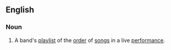==English==
{{wikipedia}}
===Noun===
{{en-noun|sg=[[set]] [[list]]}}

# {{music}} A band's [[playlist]] of the [[order]] of [[song]]s in a live [[performance]].